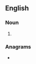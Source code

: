 ==English==

===Noun===
{{head|en|noun plural form}}

# {{plural of|solicitor|lang=en}}

===Anagrams===
* {{anagrams|en|a=ciiloorsst|os clitoris}}